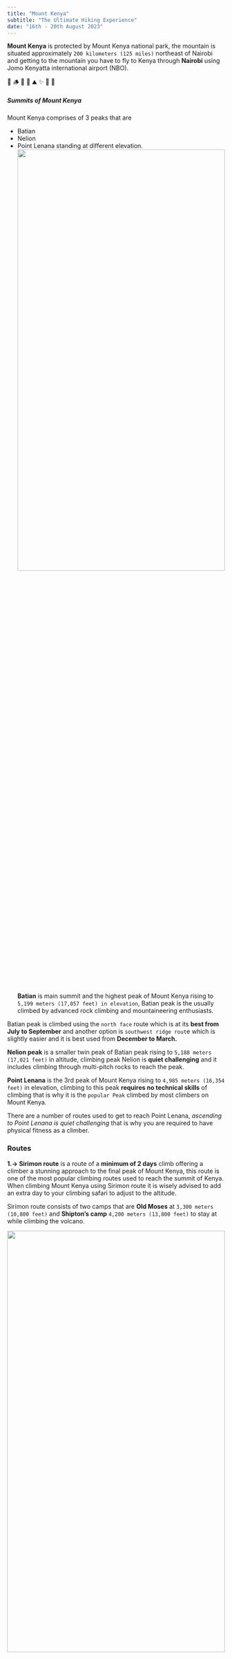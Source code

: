```yaml
---
title: "Mount Kenya"
subtitle: "The Ultimate Hiking Experience"
date: "16th - 20th August 2023"
---
```


**Mount Kenya** is protected by Mount Kenya national park, the mountain is situated approximately `200 kilometers (125 miles)` northeast of Nairobi and getting to the mountain you have to fly to Kenya through **Nairobi** using Jomo Kenyatta international airport (NBO).

🥾 🪵 🌲 🍃 ⛰ ✨ 🌾 🍄

##### Summits of Mount Kenya

Mount Kenya comprises of 3 peaks that are

- Batian
- Nelion
- Point Lenana
  standing at different elevation.
  <img src="/images/mtkenya.jpg" width="100%" height="50%" />
  **Batian** is main summit and the highest peak of Mount Kenya rising to `5,199
  meters (17,057 feet) in elevation`, Batian peak is the usually climbed by advanced
  rock climbing and mountaineering enthusiasts.

Batian peak is climbed using the `north face` route which is at its **best from July to September** and another option is `southwest ridge rout`e which is slightly easier and it is best used from **December to March.**

**Nelion peak** is a smaller twin peak of Batian peak rising to `5,188 meters (17,021 feet)` in altitude, climbing peak Nelion is **quiet challenging** and it includes climbing through multi-pitch rocks to reach the peak.

**Point Lenana** is the 3rd peak of Mount Kenya rising to `4,985 meters (16,354 feet)` in elevation, climbing to this peak **requires no technical skills** of climbing that is why it is the `popular Peak` climbed by most climbers on Mount Kenya.

There are a number of routes used to get to reach Point Lenana, _ascending to Point Lenana is quiet challenging_ that is why you are required to have physical fitness as a climber.

### Routes

**1.-> Sirimon route** is a route of a **minimum of 2 days** climb offering a climber a stunning approach to the final peak of Mount Kenya, this route is one of the most popular climbing routes used to reach the summit of Kenya. When climbing Mount Kenya using Sirimon route it is wisely advised to add an extra day to your climbing safari to adjust to the altitude.

Sirimon route consists of two camps that are **Old Moses** at `3,300 meters (10,800 feet)` and **Shipton’s camp** `4,200 meters (13,800 feet)` to stay at while climbing the volcano.

<img src="/images/sirimonroute.jpg" width="100%" height="50%" />

**2.->Burguret route** is `challenging route` used to climbing Mount Kenya, this route rarely used and it is best fit for climbers who need climb alone. Burguret route runs through tropical rainforest at its starting point, wild vegetation and it is very muddy.

Climbing Mount Kenya using Burguret route takes a minimum of **3 nights** and to reach the majestic peak of the mountain and it can be combined with other routes/trails.

**3.-> Naro Moru route** is the `shortest climbing route` used when climbing Mount Kenya, this route is also the `most direct and popular routes` and because of its shortness the route is very busy. Naro Moru route is the best route to use when climbing Mount Kenya because it is relatively quick and easy, offers `spectacular views` of colorful plant life and one of the best sites to encounter during the climb on this route is the Vertical Bog which is sometimes waterlogged.

<img src="/images/mountkenya.jpeg" width="100%" height="50%" />

Climbing Naro Moru route can be done in one day but **2 days and one night are better.**

**4.-> Chogoria route** is an awesome route to use when climbing Mount Kenya and a `best option` to use when ascending and descending the volcano, this route offers spectacular scenery including `views of waterfalls and amazing gorge.`

Climbing Mount Kenya using Chogoria route takes **6 days including 3 days** for descending.

<img src="/images/mountkenya2.jpeg" width="100%" height="50%" />

**5.-> Timau route** is an older route/track on Mount Kenya but currently the route is not used as much, Timau is `not one of the best routes` to use when climbing Mount Kenya as it has no place to stay overnight.

**South Ridge route to Nelion** leads to Nelion peak which is next to the highest peak of Mount Kenya and offers breathtaking views as it takes climbers along the south face of the mountain

Climbing Mount Kenya using South Ridge route to Nelion takes `8 hours` of climbing around `18 patches` and `3 hours` of descending _(2 days and 1 night)_.

**6.-> North face route to Batian** is an `excellent route for climbers` approaching Batian peak from Nelion reached via a climb on the north face of the mountain,

This is the **most challenging route** while climbing Mount Kenya and it is mostly used by **advanced climber**, climbing Mount Kenya using this route takes around `12 hours` to ascend and `5 hours to descending` **(2 days and 1 night).**

Ultimately, it is the perfect day out for the nature enthusiast.

<br />

